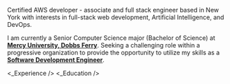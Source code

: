 
<NameTransition />

Certified AWS developer - associate and full stack engineer based in New York with interests in full-stack web development, Artificial Intelligence, and DevOps.

I am currently a Senior Computer Science major (Bachelor of Science) at **[Mercy University, Dobbs Ferry](https://mercy.edu/)**. Seeking a challenging role within a progressive organization to provide the opportunity to utilize my skills as a **[Software Development Engineer](https://www.linkedin.com/in/rleehue-joseph/)**.

<Personal />
<Skills />
<_Experience />
<Projects />
<_Education />

